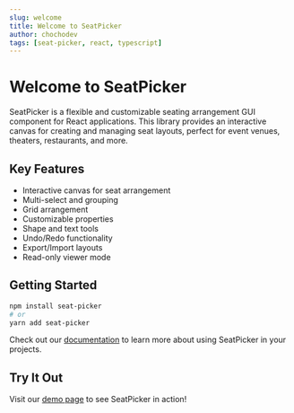 ```yaml
---
slug: welcome
title: Welcome to SeatPicker
author: chochodev
tags: [seat-picker, react, typescript]
---
```


# Welcome to SeatPicker

SeatPicker is a flexible and customizable seating arrangement GUI component for React applications. This library provides an interactive canvas for creating and managing seat layouts, perfect for event venues, theaters, restaurants, and more.

## Key Features

- Interactive canvas for seat arrangement
- Multi-select and grouping
- Grid arrangement
- Customizable properties
- Shape and text tools
- Undo/Redo functionality
- Export/Import layouts
- Read-only viewer mode

## Getting Started

```bash
npm install seat-picker
# or
yarn add seat-picker
```

Check out our [documentation](/docs/intro) to learn more about using SeatPicker in your projects.

## Try It Out

Visit our [demo page](/demo) to see SeatPicker in action!
